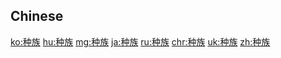 {{also|種族}}
==Chinese==
{{zh-see|種族}}

[[ko:种族]]
[[hu:种族]]
[[mg:种族]]
[[ja:种族]]
[[ru:种族]]
[[chr:种族]]
[[uk:种族]]
[[zh:种族]]
